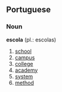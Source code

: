 ==Portuguese==
===Noun===
'''escola''' (pl.: escolas)
# [[school]]
# [[campus]]
# [[college]]
# [[academy]]
# [[system]]
# [[method]]